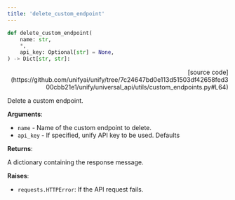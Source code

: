 ```yaml
---
title: 'delete_custom_endpoint'
---
```


```python
def delete_custom_endpoint(
    name: str,
    *,
    api_key: Optional[str] = None,
) -> Dict[str, str]:
```

<p align="right">[source code](https://github.com/unifyai/unify/tree/7c24647bd0e113d51503df42658fed300cbb21e1/unify/universal_api/utils/custom_endpoints.py#L64)</p>

Delete a custom endpoint.

**Arguments**:

- `name` - Name of the custom endpoint to delete.
- `api_key` - If specified, unify API key to be used. Defaults



**Returns**:

A dictionary containing the response message.



**Raises**:

- `requests.HTTPError`: If the API request fails.